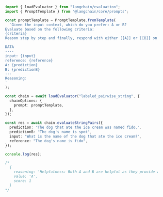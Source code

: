 ```typescript
import { loadEvaluator } from "langchain/evaluation";
import { PromptTemplate } from "@langchain/core/prompts";

const promptTemplate = PromptTemplate.fromTemplate(
  `Given the input context, which do you prefer: A or B?
Evaluate based on the following criteria:
{criteria}
Reason step by step and finally, respond with either [[A]] or [[B]] on its own line.

DATA
----
input: {input}
reference: {reference}
A: {prediction}
B: {predictionB}
---
Reasoning:
`
);

const chain = await loadEvaluator("labeled_pairwise_string", {
  chainOptions: {
    prompt: promptTemplate,
  },
});

const res = await chain.evaluateStringPairs({
  prediction: "The dog that ate the ice cream was named fido.",
  predictionB: "The dog's name is spot",
  input: "What is the name of the dog that ate the ice cream?",
  reference: "The dog's name is fido",
});

console.log(res);

/*
  {
    reasoning: 'Helpfulness: Both A and B are helpful as they provide a direct answer to the question.Relevance: Both A and B refer to the question, but only A matches the reference text.Correctness: Only A is correct as it matches the reference text.Depth: Both A and B are straightforward and do not demonstrate depth of thought.Based on these criteria, the preferred response is A. ',
    value: 'A',
    score: 1
  }
*/
```